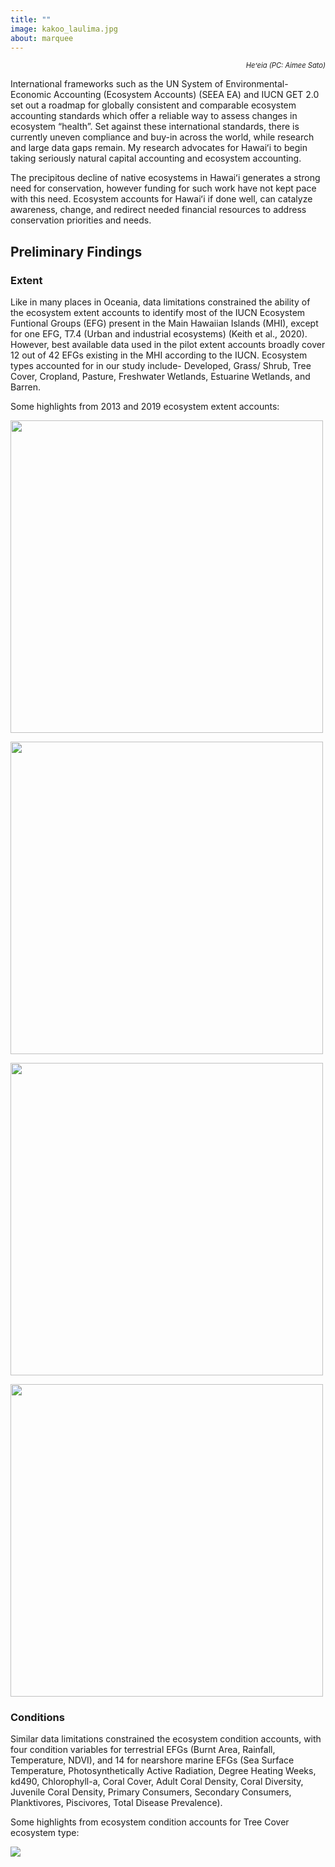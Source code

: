 ```yaml
---
title: ""
image: kakoo_laulima.jpg
about: marquee
---
```

<p style="font-size: 0.8em; text-align: right;"><em>Heʻeia (PC: Aimee Sato)</em></p>



International frameworks such as the UN System of Environmental-Economic Accounting (Ecosystem Accounts) (SEEA EA) and IUCN GET 2.0 set out a roadmap for globally consistent and comparable ecosystem accounting standards which offer a reliable way to assess changes in ecosystem "health". Set against these international standards, there is currently uneven compliance and buy-in across the world, while research and large data gaps remain. My research advocates for Hawaiʻi to begin taking seriously natural capital accounting and ecosystem accounting.

The precipitous decline of native ecosystems in Hawaiʻi generates a strong need for conservation, however funding for such work have not kept pace with this need. Ecosystem accounts for Hawaiʻi if done well, can catalyze awareness, change, and redirect needed financial resources to address conservation priorities and needs.

## Preliminary Findings

### Extent

Like in many places in Oceania, data limitations constrained the ability of the ecosystem extent accounts to identify most of the IUCN Ecosystem Funtional Groups (EFG) present in the Main Hawaiian Islands (MHI), except for one EFG, T7.4 (Urban and industrial ecosystems) (Keith et al., 2020). However, best available data used in the pilot extent accounts broadly cover 12 out of 42 EFGs existing in the MHI according to the IUCN. Ecosystem types accounted for in our study include- Developed, Grass/ Shrub, Tree Cover, Cropland, Pasture, Freshwater Wetlands, Estuarine Wetlands, and Barren.

Some highlights from 2013 and 2019 ecosystem extent accounts:

![](images/Developed2013_2019_map.png){width="500"}

![](images/Cropland2013_2019_map.png){width="500"}

![](images/grass2013_2019_map.png){width="500"}

![](images/Tree%20Cover2013_2019_map.png){width="500"}

### Conditions

Similar data limitations constrained the ecosystem condition accounts, with four condition variables for terrestrial EFGs (Burnt Area, Rainfall, Temperature, NDVI), and 14 for nearshore marine EFGs (Sea Surface Temperature, Photosynthetically Active Radiation, Degree Heating Weeks, kd490, Chlorophyll-a, Coral Cover, Adult Coral Density, Coral Diversity, Juvenile Coral Density, Primary Consumers, Secondary Consumers, Planktivores, Piscivores, Total Disease Prevalence).

Some highlights from ecosystem condition accounts for Tree Cover ecosystem type:

![](images/tree_rain.png)
